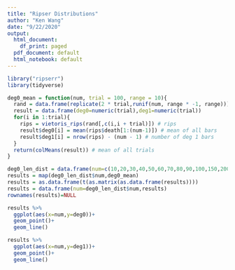 ```yaml
---
title: "Ripser Distributions"
author: "Ken Wang"
date: "9/22/2020"
output:
  html_document:
    df_print: paged
  pdf_document: default
  html_notebook: default
---
```


```r
library("ripserr")
library(tidyverse)
```

```r
deg0_mean = function(num, trial = 100, range = 10){
  rand = data.frame(replicate(2 * trial,runif(num, range * -1, range))) # random uniform
  result = data.frame(deg0=numeric(trial),deg1=numeric(trial))
  for(i in 1:trial){
    rips = vietoris_rips(rand[,c(i,i + trial)]) # rips
    result$deg0[i] = mean(rips$death[1:(num-1)]) # mean of all bars
    result$deg1[i] = nrow(rips) - (num - 1) # number of deg 1 bars
  }
  return(colMeans(result)) # mean of all trials
}
```

```r
deg0_len_dist = data.frame(num=c(10,20,30,40,50,60,70,80,90,100,150,200,500))
results = map(deg0_len_dist$num,deg0_mean)
results = as.data.frame(t(as.matrix(as.data.frame(results))))
results = data.frame(num=deg0_len_dist$num,results)
rownames(results)=NULL

results %>%
  ggplot(aes(x=num,y=deg0))+
  geom_point()+
  geom_line()
```

```r
results %>%
  ggplot(aes(x=num,y=deg1))+
  geom_point()+
  geom_line()
```


